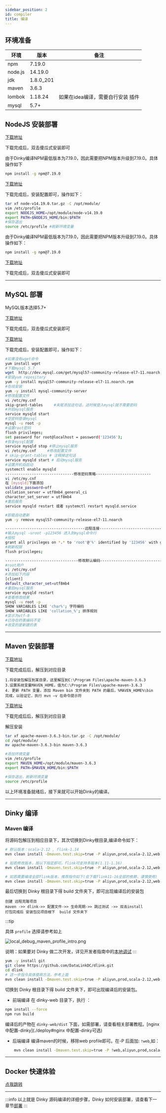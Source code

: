 ```yaml
---
sidebar_position: 2
id: compiler
title: 编译
---
```


## 环境准备

| **环境**  | **版本**    | 备注                  |
|---------|-----------|---------------------|
| npm     | 7.19.0    |                     |
| node.js | 14.19.0   |                     |
| jdk     | 1.8.0_201 |                     |
| maven   | 3.6.3     |                     |
| lombok  | 1.18.24   | 如果在idea编译，需要自行安装 插件 |
| mysql   | 5.7+      |                     |

## NodeJS 安装部署



<Tabs groupId="operating-systems">
<TabItem value="win" label="Windows" default>

[下载地址]( https://registry.npmmirror.com/-/binary/node/v14.19.0/node-v14.19.0-x64.msi)

下载完成后，双击傻瓜式安装即可

由于Dinky编译NPM最低版本为7.19.0，因此需要把NPM版本升级到7.19.0。具体操作如下

```bash
npm install -g npm@7.19.0
```

</TabItem>
<TabItem value="linux" label="Linux">

[下载地址](https://nodejs.org/download/release/v14.19.1/node-v14.19.1-linux-x64.tar.gz)

下载完成后，安装配置即可，操作如下：

```bash
tar xf node-v14.19.0.tar.gz -C /opt/module/
vim /etc/profile
export NODEJS_HOME=/opt/module/node-v14.19.0
export PATH=$NODEJS_HOME/bin:$PATH
#保存退出
source /etc/profile #刷新环境变量
```

由于Dinky编译NPM最低版本为7.19.0，因此需要把NPM版本升级到7.19.0。具体操作如下：

```bash
npm install -g npm@7.19.0
```

</TabItem>
<TabItem value="mac" label="MacOS">

[下载地址]( https://registry.npmmirror.com/-/binary/node/v14.19.0/node-v14.19.0.pkg)

下载完成后，双击傻瓜式安装即可

</TabItem>
</Tabs>

---
## MySQL 部署

MySQL版本选择5.7+

<Tabs groupId="operating-systems">
<TabItem value="win" label="Windows" default>

[下载地址](https://dev.mysql.com/downloads/file/?id=510038)

下载完成后，双击傻瓜式安装即可

</TabItem>
<TabItem value="linux" label="Linux">

[下载地址](http://dev.mysql.com/get/mysql57-community-release-el7-10.noarch.rpm)

下载完成后，安装配置即可，操作如下：

```bash
#如果没有wget命令
yum install wget
#下载mysql 5.7
wget  http://dev.mysql.com/get/mysql57-community-release-el7-11.noarch.rpm
#安装yum repository
yum -y install mysql57-community-release-el7-11.noarch.rpm
#在线安装
yum -y install mysql-community-server
#修改配置文件
vi /etc/my.cnf
skip-grant-tables     #末尾添加这句话，这时候登入mysql就不需要密码
#开启mysql服务
service mysqld start
#空密码登录mysql
mysql -u root -p
#设置root密码
flush privileges;
set password for root@localhost = password('123456');
#恢复mysql配置
service mysqld stop #停止mysql服务
vi /etc/my.cnf     #修改配置文件
# skip-grant-tables # 注释掉这句话
service mysqld start # 启动mysql服务
#设置开机自启动
systemctl enable mysqld
-------------------------------修改密码策略-------------------------
vi /etc/my.cnf
在 [mysqld]下面添加
validate_password=off
collation_server = utf8mb4_general_ci
character_set_server = utf8mb4
#重启服务
service mysqld restart 或者 systemctl restart mysqld.service

#卸载自动更新
yum -y remove mysql57-community-release-el7-11.noarch

------------------------------------远程连接----------------------------
#输入mysql -uroot -p123456 进入到mysql命令行
#授权
grant all privileges on *.* to 'root'@'%' identified by '123456' with grant option;
#刷新权限
flush privileges;

---------------------------------修改默认编码-------------------------------------------
#root用户
vi /etc/my.cnf
#添加如下内容
[client]
default_character_set=utf8mb4
#重启mysql服务
service mysqld restart
#查看修改结果
mysql -u root -p
SHOW VARIABLES LIKE 'char%'; 字符编码
SHOW VARIABLES LIKE 'collation_%'; 排序规则
#显示为utf-8
#已存在的表编码不变
#改变的是新建的表
```

</TabItem>
<TabItem value="mac" label="MacOS">

</TabItem>
</Tabs>

---
## Maven 安装部署

<Tabs groupId="operating-systems">
<TabItem value="win" label="Windows" default>

[下载地址](https://dlcdn.apache.org/maven/maven-3/3.6.3/binaries/apache-maven-3.6.3-bin.zip)

下载完成后后，解压到对应目录

```
1.将安装包解压到某目录，这里解压到C:\Program Files\apache-maven-3.6.3
3.设置系统变量MAVEN_HOME，值为C:\Program Files\apache-maven-3.6.3
4. 更新 PATH 变量，添加 Maven bin 文件夹到 PATH 的最后，%MAVEN_HOME%\bin
完成，以验证它，执行 mvn –v 在命令提示符
```

</TabItem>
<TabItem value="linux" label="Linux">

[下载地址](https://dlcdn.apache.org/maven/maven-3/3.6.3/binaries/apache-maven-3.6.3-bin.tar.gz)

下载完成后后，解压到对应目录

解压安装

```bash
tar xf apache-maven-3.6.3-bin.tar.gz -C /opt/module/
cd /opt/module/
mv apache-maven-3.6.3-bin maven-3.6.3

#添加环境变量
vim /etc/profile
export MAVEN_HOME=/opt/module/maven-3.6.3
export PATH=$MAVEN_HOME/bin:$PATH

#保存退出，刷新环境变量
source /etc/profile
```

以上环境准备就绪后，接下来就可以开始Dinky的编译。

</TabItem>
<TabItem value="mac" label="MacOS">

</TabItem>
</Tabs>

---
## Dinky 编译

### Maven 编译
将源码包解压到相应目录下，其次切换到Dinky根目录,编译命令如下：

```bash
# 默认版本：scala-2.12 , flink-1.14
mvn clean install -Dmaven.test.skip=true -P aliyun,prod,scala-2.12,web,fast,flink-1.14

# 如若修改版本，按以下指定即可。flink可支持多版本(1.11-1.16)
mvn clean install -Dmaven.test.skip=true -P aliyun,prod,scala-2.12,web,fast,flink-1.14,flink-1.15

# 如若需要编译全部flink版本，推荐指令如下(会下载flink11-16全部的依赖，谨慎使用)
mvn clean install -Dmaven.test.skip=true -P aliyun,prod,scala-2.12,web,fast,all
```

最后切换到 Dinky 根目录下得 build 文件夹下，即可出现编译后的安装包

<Tabs groupId="operating-systems">
<TabItem value="idea" label="IDEA" default>

```
创建 远程克隆项目
maven ->> dlink->> 配置文件->> 生命周期->> 跳过测试 ->> 双击install
打包完成后 安装包见项目根下  build 文件夹下
```

:::tip

具体 `profile` 选择请参考如上

![local_debug_maven_profile_intro.png](http://pic.dinky.org.cn/dinky/docs/zh-CN/developer_guide/local_debug/local_debug_maven_profile_intro.png)

说明：如果要对 Dinky 做二次开发，详见开发者指南中的[本地调试](../developer_guide/local_debug)
:::

</TabItem>
<TabItem value="linux" label="Linux">

```bash
yum -y install git
git clone https://github.com/DataLinkDC/dlink.git
cd dlink
# 这一步指令具体使用方法，参考上面
mvn clean install -Dmaven.test.skip=true -P aliyun,prod,scala-2.12,web,fast,flink-1.14
```

切换到 Dinky 根目录下得 build 文件夹下，即可出现编译后的安装包。

</TabItem>
<TabItem value="leave" label="前后端分离">

* 前端编译
在 dinky-web 目录下，执行 ：
```bash
npm install --force
npm run build
```
编译后的产物在 `dinky-web/dist` 下面，如需部署，请查看相关部署教程。[nginx中配置-dinky](./deploy#nginx 中配置-dinky可选)

* 后端编译
编译maven的时候，移除web profile即可。在-P 后面加: `!web`,如：
```bash
    mvn clean install -Dmaven.test.skip=true -P !web,aliyun,prod,scala-2.12,fast,flink-1.14
```

</TabItem>
</Tabs>

---

## Docker 快速体验
[点我跳转](../get_started/docker_deploy)


----
:::info
以上就是 Dinky 源码编译的详细步骤，Dinky 如何安装部署，请查看下一章节[部署](./deploy)
:::







